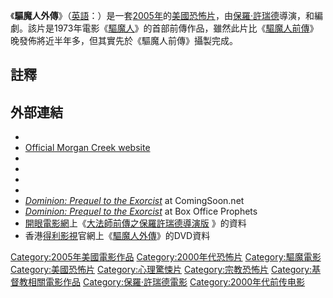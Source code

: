 {{expand|time=2016-11-27T20:53:32+00:00}}
{{refimprove|time=2016-11-27T20:53:32+00:00}}
{{noteTA
|T=zh-tw:大法師前傳之保羅許瑞德導演版;zh-hk:驅魔人外傳;
|G1=Movie
|G2=Show
|1=zh-tw:大法師前傳之保羅許瑞德導演版;zh-hk:驅魔人外傳;
|2=zh-tw:加布里埃爾·曼;zh-hk:加布利·曼
|3=zh-tw:大法師;zh-hk:驅魔人;
|4=zh-tw:大法師：吸魂首部曲;zh-hk:驅魔人前傳;
}}

{{Infobox film
| name = 驅魔人外傳
| original_name  = {{lang|en|''Dominion: Prequel to the Exorcist''}}
| image = Dominion - Prequel to the Exorcist 2005 (US film poster).jpg
| caption = 美國版電影海報
| director = [[保羅·許瑞德|保羅·許瑞德]]
| producer = {{tsl|en|James G. Robinson|詹姆斯·羅賓森}}
| writer = {{tsl|en|William Wisher Jr.|小威廉·威謝爾}}<br>{{tsl|en|Caleb Carr|卡雷布·卡爾}}
| based on = {{based on|Characters|{{tsl|en|William Peter Blatty|威廉·彼得·布拉蒂}}}}
| starring = [[史戴倫·史卡斯格|史戴倫·史卡斯格]]<br>[[加布利·曼|加布利·曼]]
| music = Angelo Badalamenti<br>Dog Fashion Disco<br>{{tsl|en|Trevor Rabin|崔佛·拉賓}}
| cinematography = [[維托里奧·斯托拉羅|維托里奧·斯托拉羅]]
| editing = Tim Silano
| studio = Morgan Creek Productions
| distributor = [[華納兄弟|華納兄弟]]
| released = {{Film date|2005|3|18|[[布魯塞爾國際奇幻影展|BIFFF]]|2005|5|20|美國}}<ref>{{cite web|url=http://www.warnerbros.com/dominion-prequel-exorcist|title=Dominion: Prequel to the Exorcist|publisher=[[Warner_Bros.|Warner Bros.]]|accessdate=2015-10-30|deadurl=yes|archiveurl=https://web.archive.org/web/20160304100211/http://www.warnerbros.com/dominion-prequel-exorcist|archivedate=2016-03-04}}</ref>
| runtime = 117分鐘
| country = {{USA}}
| language = [[英語|英語]]
| budget = {{USD|30,000,000}}
| gross = {{USD|251,495}}
| tw_name       = 大法師前傳之保羅許瑞德導演版
| hk_name       = 驅魔人外傳
}}
{{Portal box|電影|美國}}

《'''驅魔人外傳'''》（[[英語|英語]]：{{lang|en|''Dominion: Prequel to the Exorcist''}}）是一套[[2005年電影|2005年]]的[[美國電影|美國]]{{tsl|en|Supernatural fiction|靈異題材|超自然}}[[恐怖片|恐怖片]]，由[[保羅·許瑞德|保羅·許瑞德]]導演，{{tsl|en|William Wisher Jr.|小威廉·威謝爾}}和{{tsl|en|Caleb Carr|卡雷布·卡爾}}編劇。該片是1973年電影《[[驅魔人|驅魔人]]》的首部前傳作品，雖然此片比《[[驅魔人前傳|驅魔人前傳]]》晚發佈將近半年多，但其實先於《驅魔人前傳》攝製完成。

== 註釋 ==
{{reflist}}

== 外部連結 ==
*{{Official website|https://web.archive.org/web/20050520234208/http://dominiontheexorcist.warnerbros.com/}}
*[http://morgancreek.com/film/dominion/ Official Morgan Creek website]
*{{IMDb title|0449086|驅魔人外傳}}
*{{Amg movie|323689|驅魔人外傳}}
*{{mojo title|dominion|驅魔人外傳}}
*{{Rotten Tomatoes|dominion_prequel_to_the_exorcist|驅魔人外傳}}
*[http://www.comingsoon.net/films.php?id=9197 ''Dominion: Prequel to the Exorcist''] {{Wayback|url=http://www.comingsoon.net/films.php?id=9197 |date=20140122134831 }} at ComingSoon.net
*[http://www.boxofficeprophets.com/tickermaster/listing.cfm?TMID=2453 ''Dominion: Prequel to the Exorcist''] {{Wayback|url=http://www.boxofficeprophets.com/tickermaster/listing.cfm?TMID=2453 |date=20060626175600 }} at Box Office Prophets
*[[開眼電影網|開眼電影網]]上《[http://app2.atmovies.com.tw/film/fden00449086/ 大法師前傳之保羅許瑞德導演版] {{Wayback|url=http://app2.atmovies.com.tw/film/fden00449086/ |date=20161128051550 }}》的資料 {{zh-tw}}
*香港[[得利影視|得利影視]]官網上《[https://web.archive.org/web/20161128050821/http://www.deltamac.com.hk/newdeltamac/chi/detail.php?type=product&pdt=pdt0004035&item=DVD 驅魔人外傳]》的DVD資料 {{zh-hk}}

{{Paul Schrader}}
{{DEFAULTSORT:Dominion: Prequel to the Exorcist}}
[[Category:2005年美國電影作品|Category:2005年美國電影作品]]
[[Category:2000年代恐怖片|Category:2000年代恐怖片]]
[[Category:驅魔電影|Category:驅魔電影]]
[[Category:美國恐怖片|Category:美國恐怖片]]
[[Category:心理驚悚片|Category:心理驚悚片]]
[[Category:宗教恐怖片|Category:宗教恐怖片]]
[[Category:基督教相關電影作品|Category:基督教相關電影作品]]
[[Category:保羅·許瑞德電影|Category:保羅·許瑞德電影]]
[[Category:2000年代前传电影|Category:2000年代前传电影]]